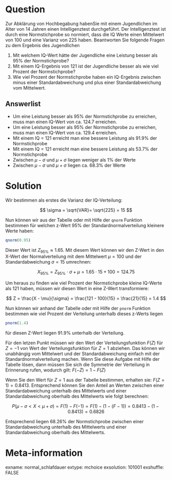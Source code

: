 Question
=======
Zur Abklärung von Hochbegabung habenSie mit einem Jugendlichen im Alter von 14 Jahren einen Intelligenztest durchgeführt. Der Intelligenztest ist durch eine Normstichprobe so normiert, dass die IQ Werte einen Mittelwert von 100 und eine Varianz von 225 haben. Beantworten Sie folgende Fragen zu dem Ergebnis des Jugendlichen

1. Mit welchem IQ-Wert hätte der Jugendliche eine Leistung besser als 95% der Normstichprobe?
2. Mit einem IQ-Ergebnis von 121 ist der Jugendliche besser als wie viel Prozent der Normstichprobe?
3. Wie viel Prozent der Normstichprobe haben ein IQ-Ergebnis zwischen minus einer Standardabweichung und plus einer Standardabweichung vom Mittelwert.

Answerlist
--------
* Um eine Leistung besser als 95% der Normstichprobe zu erreichen, muss man einen IQ-Wert von ca. 124.7 erreichen.
* Um eine Leistung besser als 95% der Normstichprobe zu erreichen, muss man einen IQ-Wert von ca. 129.4 erreichen.
* Mit einem IQ = 121 erreicht man eine bessere Leistung als 91.9% der Normstichprobe
* Mit einem IQ = 121 erreicht man eine bessere Leistung als 53.7% der Normstichprobe
* Zwischen $\mu - \sigma$ und $\mu + \sigma$ liegen weniger als 1% der Werte 
* Zwischen $\mu - \sigma$ und $\mu + \sigma$ liegen ca. 68.3% der Werte

Solution
========
Wir bestimmen als erstes die Varianz der IQ-Verteilung:

$$
\sigma = \sqrt{VAR}= \sqrt{225} = 15
$$

Nun können wir aus der Tabelle oder mit Hilfe der `qnorm` Funktion bestimmen für welchen z-Wert 95% der Standardnormalverteilung kleinere Werte haben:

```r
qnorm(0.95)
```

Dieser Wert ist $Z_{95\%} \approx 1.65$. Mit diesem Wert können wir den Z-Wert in den X-Wert der Normalverteilung mit dem Mittelwert $\mu = 100$ und der Standardabweichung $\sigma = 15$ umrechnen:

$$
X_{95\%} = Z_{95\%} \cdot \sigma + \mu = 1.65 \cdot 15 + 100 = 124.75
$$

Um heraus zu finden wie viel Prozent der Normstichprobe kleine IQ-Werte als 121 haben, müssen wir diesen Wert in eine Z-Wert transformiere:

$$
Z = \frac{X - \mu}{\sigma} = \frac{121 - 100}{15} = \frac{21}{15} = 1.4
$$

Nun können wir anhand der Tabelle oder mit Hilfe der `pnorm` Funktion bestimmen wie viel Prozent der Verteilung unterhalb dieses z-Werts liegen

```r
pnorm(1.4)
```

für diesen Z-Wert liegen 91.9% unterhalb der Verteilung.

Für den letzen Punkt müssen wir den Wert der Verteilungsfunktion $F(Z)$ für $Z = -1$ von Wert der Verteilungsfunktion für $Z = 1$ abziehen. Das können wir unabhängig vom Mittelwert und der Standardabweichung einfach mit der Standardnormalverteilung machen. Wenn Sie diese Aufgabe mit Hilfe der Tabelle lösen, dann müssen Sie sich die Symmetrie der Verteilung in Erinnerung rufen, wodurch gilt: $F(-Z) = 1 - F(Z)$

Wenn Sie den Wert für $Z = 1$ aus der Tabelle bestimmen, erhalten sie: $F(Z = 1) = 0.8413$. Entsprechend können Sie den Anteil an Werten zwischen einer Standardabweichung unterhalb des Mittelwerts und einer Standardabweichung oberhalb des Mittelwerts wie folgt berechnen:

$$
P(\mu - \sigma < X < \mu + \sigma) = F(1) - F(-1) = F(1) - (1 - (F-1)) = 0.8413 - (1- 0.8413) = 0.6826
$$

Entsprechend liegen 68.26% der Normstichprobe zwischen einer Standardabweichung unterhalb des Mittelwerts und einer Standardabweichung oberhalb des Mittelwerts.

Meta-information
=========
exname: normal_schlafdauer
extype: mchoice 
exsolution: 101001
exshuffle: FALSE
